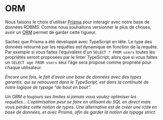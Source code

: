 # ORM

Nous faisons le choix d'utiliser [Prisma](https://github.com/prisma/prisma) pour interagir avec notre base de données RDBMS. Comme nous souhaitons versionner le plus de choses, avoir un [ORM](https://en.wikipedia.org/wiki/Object%E2%80%93relational_mapping) permet de garder cette rigueur.

Sachez que Prisma a été développé avec TypeScript en tête. Le type des données retourné par les requêtes est dynamique en fonction de la requête. Par exemple si vous faites l'équivalent d'un `SELECT * FROM users` toutes les propriétés seront proposées par le linter TypeScript, alors que si vous faites un `SELECT age FROM users` seul l'âge sera proposé comme propriété pour chaque utilisateur.

_Encore une fois, le fait d'avoir une base de données avec des types garantis, qui se retrouvent dans le TypeScript, est dans la continuité de notre logique de typage “de bout en bout”._

_Un ORM a toujours ses limites si jamais vous voulez optimiser les requêtes… L'optimisation peut se faire en utilisant du SQL en direct mais vous perdez cette notion de types. Une alternative est de créer une `VIEW` en base de données, et avec Prisma, afin de garder la notion de typage strict._
